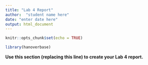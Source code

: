 ```yaml
---
title: "Lab 4 Report"
author:  "student name here"
date: "enter date here"
output: html_document
---
```


```r
knitr::opts_chunk$set(echo = TRUE)
```

```r
library(hanoverbase)
```

**Use this section (replacing this line) to create your Lab 4 report.**
